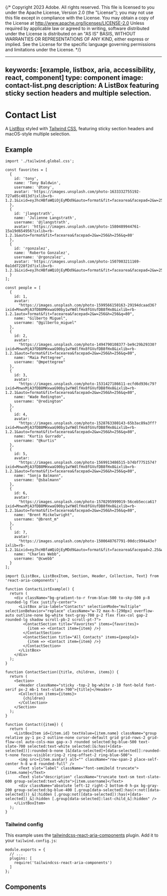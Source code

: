 {/* Copyright 2023 Adobe. All rights reserved.
This file is licensed to you under the Apache License, Version 2.0 (the "License");
you may not use this file except in compliance with the License. You may obtain a copy
of the License at http://www.apache.org/licenses/LICENSE-2.0
Unless required by applicable law or agreed to in writing, software distributed under
the License is distributed on an "AS IS" BASIS, WITHOUT WARRANTIES OR REPRESENTATIONS
OF ANY KIND, either express or implied. See the License for the specific language
governing permissions and limitations under the License. */}



---
keywords: [example, listbox, aria, accessibility, react, component]
type: component
image: contact-list.png
description: A ListBox featuring sticky section headers and multiple selection.
---

# Contact List

A [ListBox](../ListBox.html) styled with [Tailwind CSS](https://tailwindcss.com/), featuring sticky section headers and macOS-style multiple selection.

## Example

```tsx import
import './tailwind.global.css';

const favorites = [
  {
    id: 'tony',
    name: 'Tony Baldwin',
    username: '@tony',
    avatar: 'https://images.unsplash.com/photo-1633332755192-727a05c4013d?ixlib=rb-1.2.1&ixid=eyJhcHBfaWQiOjEyMDd9&auto=format&fit=facearea&facepad=2&w=256&h=256&q=80'
  },
  {
    id: 'jlangstrath',
    name: 'Julienne Langstrath',
    username: '@jlangstrath',
    avatar: 'https://images.unsplash.com/photo-1580489944761-15a19d654956?ixlib=rb-1.2.1&auto=format&fit=facearea&facepad=2&w=256&h=256&q=80'
  },
  {
    id: 'rgonzalez',
    name: 'Roberto Gonzalez',
    username: '@rgonzalez',
    avatar: 'https://images.unsplash.com/photo-1507003211169-0a1dd7228f2d?ixlib=rb-1.2.1&ixid=eyJhcHBfaWQiOjEyMDd9&auto=format&fit=facearea&facepad=2&w=256&h=256&q=80'
  }
];

const people = [
  {
    id: 1,
    avatar:
      "https://images.unsplash.com/photo-1599566150163-29194dcaad36?ixid=MnwxMjA3fDB8MHxwaG90by1wYWdlfHx8fGVufDB8fHx8&ixlib=rb-1.2.1auto=format&fit=facearea&facepad=2&w=256&h=256&q=80",
    name: "Gilberto Miguel",
    username: "@gilberto_miguel"
  },
  {
    id: 2,
    avatar:
      "https://images.unsplash.com/photo-1494790108377-be9c29b29330?ixid=MnwxMjA3fDB8MHxwaG90by1wYWdlfHx8fGVufDB8fHx8&ixlib=rb-1.2.1&auto=format&fit=facearea&facepad=2&w=256&h=256&q=80",
    name: "Maia Pettegree",
    username: "@mpettegree"
  },
  {
    id: 3,
    avatar:
      "https://images.unsplash.com/photo-1531427186611-ecfd6d936c79?ixid=MnwxMjA3fDB8MHxwaG90by1wYWdlfHx8fGVufDB8fHx8&ixlib=rb-1.2.1&auto=format&fit=facearea&facepad=2&w=256&h=256&q=80",
    name: "Wade Redington",
    username: "@redington"
  },
  {
    id: 4,
    avatar:
      "https://images.unsplash.com/photo-1528763380143-65b3ac89a3ff?ixid=MnwxMjA3fDB8MHxwaG90by1wYWdlfHx8fGVufDB8fHx8&ixlib=rb-1.2.1&auto=format&fit=facearea&facepad=2&w=256&h=256&q=80",
    name: "Kurtis Gurrado",
    username: "@kurtis"
  },
  {
    id: 5,
    avatar:
      "https://images.unsplash.com/photo-1569913486515-b74bf7751574?ixid=MnwxMjA3fDB8MHxwaG90by1wYWdlfHx8fGVufDB8fHx8&ixlib=rb-1.2.1&auto=format&fit=facearea&facepad=2&w=256&h=256&q=80",
    name: "Sonja Balmann",
    username: "@sbalmann"
  },
  {
    id: 6,
    avatar:
      "https://images.unsplash.com/photo-1570295999919-56ceb5ecca61?ixid=MnwxMjA3fDB8MHxwaG90by1wYWdlfHx8fGVufDB8fHx8&ixlib=rb-1.2.1&auto=format&fit=facearea&facepad=2&w=256&h=256&q=80",
    name: "Brent Mickelwright",
    username: "@brent_m"
  },
  {
    id: 7,
    avatar:
      "https://images.unsplash.com/photo-1500648767791-00dcc994a43e?ixlib=rb-1.2.1&ixid=eyJhcHBfaWQiOjEyMDd9&auto=format&fit=facearea&facepad=2.25&w=256&h=256&q=80",
    name: "Charles Webb",
    username: "@cwebb"
  }
];
```

```tsx example standalone
import {ListBox, ListBoxItem, Section, Header, Collection, Text} from 'react-aria-components';

function ContactListExample() {
  return (
    <div className="bg-gradient-to-r from-blue-500 to-sky-500 p-8 rounded-lg flex justify-center">
      <ListBox aria-label="Contacts" selectionMode="multiple" selectionBehavior="replace" className="w-72 max-h-[290px] overflow-auto outline-none bg-white text-gray-700 p-2 flex flex-col gap-2 rounded-lg shadow scroll-pb-2 scroll-pt-7">
        <ContactSection title="Favorites" items={favorites}>
          {item => <Contact item={item} />}
        </ContactSection>
        <ContactSection title="All Contacts" items={people}>
          {item => <Contact item={item} />}
        </ContactSection>
      </ListBox>
    </div>
  );
}

function ContactSection({title, children, items}) {
  return (
    <Section>
      <Header className="sticky -top-2 bg-white z-10 font-bold font-serif px-2 mb-1 text-slate-700">{title}</Header>
      <Collection items={items}>
        {children}
      </Collection>
    </Section>
  );
}

function Contact({item}) {
  return (
    <ListBoxItem id={item.id} textValue={item.name} className="group relative py-1 px-2 outline-none cursor-default grid grid-rows-2 grid-flow-col auto-cols-max gap-x-3 rounded selected:bg-blue-500 text-slate-700 selected:text-white selected:[&:has(+[data-selected])]:rounded-b-none [&[data-selected]+[data-selected]]:rounded-t-none focus-visible:ring-2 ring-offset-2 ring-blue-500">
      <img src={item.avatar} alt="" className="row-span-2 place-self-center h-8 w-8 rounded-full" />
      <Text slot="label" className="font-semibold truncate">{item.name}</Text>
      <Text slot="description" className="truncate text-sm text-slate-600 group-selected:text-white">{item.username}</Text>
      <div className="absolute left-12 right-2 bottom-0 h-px bg-gray-200 group-selected:bg-blue-400 [.group[data-selected]:has(+:not([data-selected]))_&]:hidden [.group:not([data-selected]):has(+[data-selected])_&]:hidden [.group[data-selected]:last-child_&]:hidden" />
    </ListBoxItem>
  );
}
```

### Tailwind config

This example uses the [tailwindcss-react-aria-components](../styling.html#plugin) plugin. Add it to your `tailwind.config.js`:

```tsx
module.exports = {
  // ...
  plugins: [
    require('tailwindcss-react-aria-components')
  ]
};
```

## Components

<section className={styles.cardGroup} data-size="small">

<ExampleCard
  url="../ListBox.html"
  title="ListBox"
  description="A listbox displays a list of options, and allows a user to select one or more of them.">
  <ListBox />
</ExampleCard>

</section>
